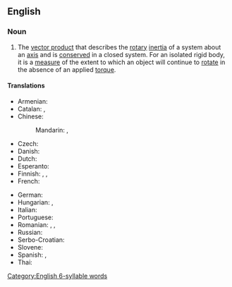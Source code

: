 ==English==

===Noun===
{{wikipedia}}
{{en-noun|angular momenta}}

# {{lb|en|physics}} The [[vector product]] that describes the [[rotary]] [[inertia]] of a system about an [[axis]] and is [[conserved]] in a closed system. For an isolated rigid body, it is a [[measure]] of the extent to which an object will continue to [[rotate]] in the absence of an applied [[torque]].

====Translations====
{{trans-top|angular momentum}}
* Armenian: {{t|hy|իմպուլսի մոմենտ|sc=Armn}}
* Catalan: {{t|ca|moment angular|m}}, {{t|ca|moment cinètic|m}}
* Chinese:
*: Mandarin: {{t+|cmn|角動量}}, {{t+|cmn|角动量|tr=jiǎodòngliàng}}
* Czech: {{t+|cs|moment hybnosti|m}}
* Danish: {{t|da|impulsmoment|n}}
* Dutch: {{t+|nl|impulsmoment}}
* Esperanto: {{t|eo|angula movokvanto}}
* Finnish: {{t|fi|pyörimismäärä}}, {{t|fi|liikemäärämomentti}}, {{t|fi|impulssimomentti}}
* French: {{t+|fr|moment angulaire|m}}
{{trans-mid}}
* German: {{t+|de|Drehimpuls|m}}
* Hungarian: {{t|hu|impulzusmomentum}}, {{t|hu|impulzusnyomaték}}
* Italian: {{t+|it|momento angolare|m}}
* Portuguese: {{t|pt|momento angular|m}}
* Romanian: {{t+|ro|moment cinetic|n}}, {{t|ro|impuls unghiular|n}}, {{t|ro|moment unghiular|n}}
* Russian: {{t+|ru|моме́нт и́мпульса|m}}
* Serbo-Croatian: {{t|sh|ugaoni moment|m}}
* Slovene: {{t|sl|kotni moment|m}}
* Spanish: {{t|es|momento angular|m}}, {{t|es|momento cinético|m}}
* Thai: {{t|th|โมเมนตัมเชิงมุม}}
{{trans-bottom}}

[[Category:English 6-syllable words]]